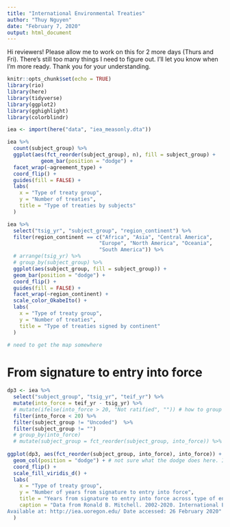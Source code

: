 ```yaml
---
title: "International Environmental Treaties"
author: "Thuy Nguyen"
date: "February 7, 2020"
output: html_document
---
```


Hi reviewers! Please allow me to work on this for 2 more days (Thurs and Fri). There's still too many things I need to figure out.  I'll let you know when I'm more ready. Thank you for your understanding. 


```r
knitr::opts_chunk$set(echo = TRUE)
library(rio)
library(here)
library(tidyverse)
library(ggplot2)
library(gghighlight)
library(colorblindr)

```


```r
iea <- import(here("data", "iea_measonly.dta"))

```


```r

iea %>% 
  count(subject_group) %>% 
  ggplot(aes(fct_reorder(subject_group), n), fill = subject_group) +
           geom_bar(position = "dodge") +
  facet_wrap(~agreement_type) +
  coord_flip() +
  guides(fill = FALSE) +
  labs(
    x = "Type of treaty group",
    y = "Number of treaties",
    title = "Type of treaties by subjects"
  )
```


``` r
iea %>% 
  select("tsig_yr", "subject_group", "region_continent") %>% 
  filter(region_continent == c("Africa", "Asia", "Central America", 
                              "Europe", "North America", "Oceania",
                              "South America")) %>% 
  # arrange(tsig_yr) %>% 
  # group_by(subject_group) %>% 
  ggplot(aes(subject_group, fill = subject_group)) +
  geom_bar(position = "dodge") +
  coord_flip() +
  guides(fill = FALSE) +
  facet_wrap(~region_continent) + 
  scale_color_OkabeIto() +
  labs(
    x = "Type of treaty group",
    y = "Number of treaties",
    title = "Type of treaties signed by continent"
  )

# need to get the map somewhere

```

# From signature to entry into force


```r
dp3 <- iea %>% 
  select("subject_group", "tsig_yr", "teif_yr") %>% 
  mutate(into_force = teif_yr - tsig_yr) %>% 
  # mutate(ifelse(into_force > 20, "Not ratified", "")) # how to group the treaties nevered fot rarified (into_force > 20)
  filter(into_force < 20) %>% 
  filter(subject_group != "Uncoded")  %>% 
  filter(subject_group != "")
  # group_by(into_force) 
  # mutate(subject_group = fct_reorder(subject_group, into_force)) %>% 
  
ggplot(dp3, aes(fct_reorder(subject_group, into_force), into_force)) + # why fct_reorder doesn't work here?
  geom_col(position = "dodge") + # not sure what the dodge does here. I just got weird result without dodge. 
  coord_flip() +
  scale_fill_viridis_d() +
  labs(
    x = "Type of treaty group",
    y = "Number of years from signature to entry into force",
    title = "Years from signature to entry into force across type of environmental treaties",
    caption = "Data from Ronald B. Mitchell. 2002-2020. International Environmental Agreements Database Project (Version 2020.1).
Available at: http://iea.uoregon.edu/ Date accessed: 26 February 2020"
  )

  
```

